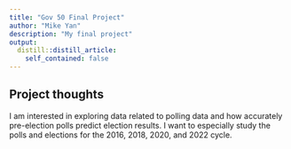 ```yaml
---
title: "Gov 50 Final Project"
author: "Mike Yan"
description: "My final project"
output:
  distill::distill_article:
    self_contained: false
---
```




## Project thoughts

I am interested in exploring data related to polling data and how accurately pre-election polls predict election results. I want to especially study the polls and elections for the 2016, 2018, 2020, and 2022 cycle.